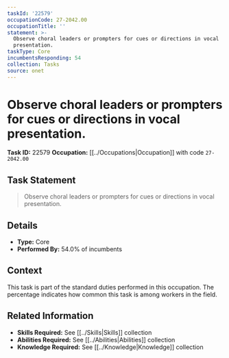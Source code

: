 ```yaml
---
taskId: '22579'
occupationCode: 27-2042.00
occupationTitle: ''
statement: >-
  Observe choral leaders or prompters for cues or directions in vocal
  presentation.
taskType: Core
incumbentsResponding: 54
collection: Tasks
source: onet
---
```

# Observe choral leaders or prompters for cues or directions in vocal presentation.

**Task ID:** 22579
**Occupation:** [[../Occupations|Occupation]] with code `27-2042.00`

## Task Statement

> Observe choral leaders or prompters for cues or directions in vocal presentation.

## Details

- **Type:** Core
- **Performed By:** 54.0% of incumbents

## Context

This task is part of the standard duties performed in this occupation. The percentage indicates how common this task is among workers in the field.

## Related Information

- **Skills Required:** See [[../Skills|Skills]] collection
- **Abilities Required:** See [[../Abilities|Abilities]] collection
- **Knowledge Required:** See [[../Knowledge|Knowledge]] collection
